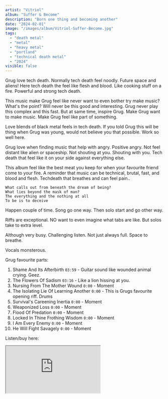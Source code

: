 ```yaml
---
artist: "Vitriol"
album: "Suffer & Become"
description: "Born one thing and becoming another"
date: "2024-02-01"
image: "/images/album/Vitriol-Suffer-Become.jpg"
tags:
  - "death metal"
  - "metal"
  - "heavy metal"
  - "portland"
  - "technical death metal"
  - "2024"
visible: false
---
```


Grug love tech death. Normally tech death feel noodly. Future space and aliens! Here tech death the feel like flesh and blood. Like cooking stuff on a fire. Powerful and strong tech death.

This music make Grug feel like never want to even bother try make music? What's the point? Will never be this good and interesting. Grug never play this complex and this fast. But at same time, inspire Grug. Make Grug want to make music. Make Grug feel like part of something.

Love blends of black metal feels in tech death. If you told Grug this will be thing when Grug was young, would not believe you that possible. Work so well here.

Grug love when finding music that help with angry. Positive angry. Not feel distant like alien or spaceship. Not shouting at you. Shouting with you. Tech death that feel like it on your side against everything else.

This album feel like the best meat you keep for when your favourite friend come to your fire. A reminder that music can be technical, brutal, fast, and blood and flesh. Techdeath that breathes and can feel pain..

`What calls out from beneath the dream of being?` <br />
`What lies beyond the mask of man?` <br />
`The everything and the nothing at all` <br />
`To be is to deceive`

Happen couple of time. Song go one way. Then solo start and go other way.

Riffs are exceptional. NO want to even imagine what tabs are like. But solos take to extra level.

Although very busy. Challenging listen. Not just always full. Space to breathe.

Vocals monsterous.

Grug favourite parts:

1. Shame And Its Afterbirth `03:59` - Guitar sound like wounded animal crying. Geez.
2. The Flowers Of Sadism `03:16` - Like a lion hissing at you.
3. Nursing From The Mother Wound `0:00` - Moment
4. The Isolating Lie Of Learning Another `0:00` - This is Grugs favourite opening riff. Drums
5. Survival's Careening Inertia `0:00` - Moment
6. Weaponized Loss `0:00` - Moment
7. Flood Of Predation `0:00` - Moment
8. Locked In Thine Frothing Wisdom `0:00` - Moment
9. I Am Every Enemy `0:00` - Moment
10. He Will Fight Savagely `0:00` - Moment

Listen/buy here:

<iframe
  style={{ border: "0", width: "350px", height: "830px" }}
  src="https://bandcamp.com/EmbeddedPlayer/album=239639166/size=large/bgcol=333333/linkcol=ffffff/transparent=true/"
  seamless>
  <a href="https://centurymedia.bandcamp.com/album/suffer-become">
    Suffer & Become by Vitriol
  </a>
</iframe>
